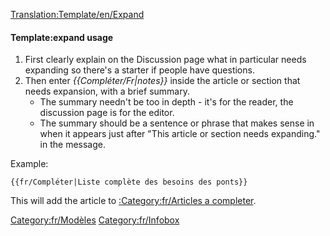 <noinclude>[[Translation:Template/en/Expand]]</noinclude>{{en/Ambox| type  = notice
| image = en/Wiki letter.png
| text  = Cet article ou cette section doit [{{SERVER}}{{localurl:{{NAMESPACE}}:{{PAGENAME}}|action=edit}} compléter]. {{{1|}}}<p>Vous pouvez trouver plus d'informations sur ce qui doit faire exactement dans le [[Talk:{{PAGENAME}}|discussion]] pour cet article. N'oubliez pas d'utiliser le [[en/Wiki/Manual of Style|Manual of Style]] and to et de supprimer ce modèle une fois l'article a été élargi.</p>
}}<includeonly>{{{1|[[Category:en/Articles to be expanded]]}}}</includeonly><noinclude>

====Template:expand usage====
#First clearly explain on the Discussion page what in particular needs expanding so there's a starter if people have questions.
#Then enter ''<nowiki>{{</nowiki>Compléter/Fr|notes<nowiki>}}</nowiki>'' inside  the article or section that needs expansion, with a brief summary.  
#*The summary needn't be too in depth - it's for the reader, the discussion page is for the editor. 
#*The summary should be a sentence or phrase that makes sense in when it appears just after "This article or section needs expanding." in the message.

Example:
<pre>{{fr/Compléter|Liste complète des besoins des ponts}}</pre>
This will add the article to [[:Category:fr/Articles a completer]].

[[Category:fr/Modèles]][[Category:fr/Infobox]]</noinclude>